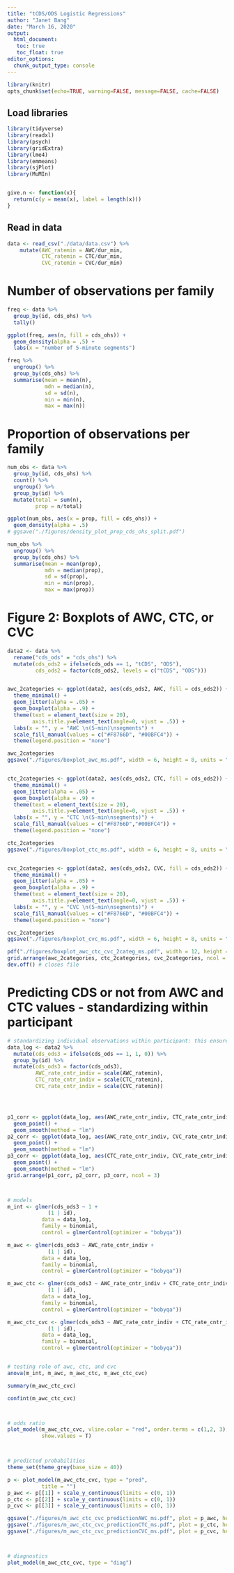 ```yaml
---
title: "tCDS/ODS Logistic Regressions"
author: "Janet Bang"
date: "March 16, 2020"
output:
  html_document: 
   toc: true
   toc_float: true
editor_options: 
  chunk_output_type: console
---
```


```r
library(knitr)
opts_chunk$set(echo=TRUE, warning=FALSE, message=FALSE, cache=FALSE)
```

## Load libraries
```r
library(tidyverse)
library(readxl)
library(psych)
library(gridExtra)
library(lme4)
library(emmeans)
library(sjPlot)
library(MuMIn)


give.n <- function(x){
  return(c(y = mean(x), label = length(x)))
}
```


## Read in data
```r
data <- read_csv("./data/data.csv") %>% 
    mutate(AWC_ratemin = AWC/dur_min, 
           CTC_ratemin = CTC/dur_min, 
           CVC_ratemin = CVC/dur_min) 
```


# Number of observations per family
```r
freq <- data %>% 
  group_by(id, cds_ohs) %>% 
  tally()

ggplot(freq, aes(n, fill = cds_ohs)) + 
  geom_density(alpha = .5) + 
  labs(x = "number of 5-minute segments")

freq %>% 
  ungroup() %>% 
  group_by(cds_ohs) %>% 
  summarise(mean = mean(n),
            mdn = median(n),
            sd = sd(n), 
            min = min(n), 
            max = max(n))
```



# Proportion of observations per family
```r
num_obs <- data %>% 
  group_by(id, cds_ohs) %>% 
  count() %>% 
  ungroup() %>% 
  group_by(id) %>% 
  mutate(total = sum(n), 
         prop = n/total)

ggplot(num_obs, aes(x = prop, fill = cds_ohs)) + 
  geom_density(alpha = .5)
# ggsave("./figures/density_plot_prop_cds_ohs_split.pdf")

num_obs %>% 
  ungroup() %>% 
  group_by(cds_ohs) %>% 
  summarise(mean = mean(prop),
            mdn = median(prop),
            sd = sd(prop), 
            min = min(prop), 
            max = max(prop))
```



# Figure 2: Boxplots of AWC, CTC, or CVC
```r
data2 <- data %>% 
  rename("cds_ods" = "cds_ohs") %>% 
  mutate(cds_ods2 = ifelse(cds_ods == 1, "tCDS", "ODS"), 
         cds_ods2 = factor(cds_ods2, levels = c("tCDS", "ODS")))


awc_2categories <- ggplot(data2, aes(cds_ods2, AWC, fill = cds_ods2)) + 
  theme_minimal() + 
  geom_jitter(alpha = .05) + 
  geom_boxplot(alpha = .9) + 
  theme(text = element_text(size = 20), 
        axis.title.y=element_text(angle=0, vjust = .5)) + 
  labs(x = "", y = "AWC \n(5-min)\nsegments") +  
  scale_fill_manual(values = c("#F8766D", "#00BFC4")) + 
  theme(legend.position = "none") 

awc_2categories
ggsave("./figures/boxplot_awc_ms.pdf", width = 6, height = 8, units = "in")


ctc_2categories <- ggplot(data2, aes(cds_ods2, CTC, fill = cds_ods2)) + 
  theme_minimal() + 
  geom_jitter(alpha = .05) + 
  geom_boxplot(alpha = .9) + 
  theme(text = element_text(size = 20), 
        axis.title.y=element_text(angle=0, vjust = .5)) + 
  labs(x = "", y = "CTC \n(5-min\nsegments)") +  
  scale_fill_manual(values = c("#F8766D","#00BFC4")) + 
  theme(legend.position = "none") 

ctc_2categories
ggsave("./figures/boxplot_ctc_ms.pdf", width = 6, height = 8, units = "in")


cvc_2categories <- ggplot(data2, aes(cds_ods2, CVC, fill = cds_ods2)) + 
  theme_minimal() + 
  geom_jitter(alpha = .05) + 
  geom_boxplot(alpha = .9) + 
  theme(text = element_text(size = 20), 
        axis.title.y=element_text(angle=0, vjust = .5)) + 
  labs(x = "", y = "CVC \n(5-min\nsegments)") +  
  scale_fill_manual(values = c("#F8766D", "#00BFC4")) + 
  theme(legend.position = "none") 

cvc_2categories
ggsave("./figures/boxplot_cvc_ms.pdf", width = 6, height = 8, units = "in")

pdf("./figures/boxplot_awc_ctc_cvc_2categ_ms.pdf", width = 12, height = 6) # Open a new pdf file
grid.arrange(awc_2categories, ctc_2categories, cvc_2categories, ncol = 3)
dev.off() # closes file

```



# Predicting CDS or not from AWC and CTC values - standardizing within participant
```r
# standardizing individual observations within participant: this ensures that everyone's value is the same relative distance from their own mean
data_log <- data2 %>% 
  mutate(cds_ods3 = ifelse(cds_ods == 1, 1, 0)) %>% 
  group_by(id) %>%
  mutate(cds_ods3 = factor(cds_ods3), 
         AWC_rate_cntr_indiv = scale(AWC_ratemin), 
         CTC_rate_cntr_indiv = scale(CTC_ratemin), 
         CVC_rate_cntr_indiv = scale(CVC_ratemin))




p1_corr <- ggplot(data_log, aes(AWC_rate_cntr_indiv, CTC_rate_cntr_indiv)) + 
  geom_point() + 
  geom_smooth(method = "lm")
p2_corr <- ggplot(data_log, aes(AWC_rate_cntr_indiv, CVC_rate_cntr_indiv)) + 
  geom_point() + 
  geom_smooth(method = "lm")
p3_corr <- ggplot(data_log, aes(CTC_rate_cntr_indiv, CVC_rate_cntr_indiv)) + 
  geom_point() + 
  geom_smooth(method = "lm")
grid.arrange(p1_corr, p2_corr, p3_corr, ncol = 3)



# models
m_int <- glmer(cds_ods3 ~ 1 + 
             (1 | id), 
           data = data_log, 
           family = binomial,
           control = glmerControl(optimizer = "bobyqa"))

m_awc <- glmer(cds_ods3 ~ AWC_rate_cntr_indiv + 
             (1 | id), 
           data = data_log, 
           family = binomial,
           control = glmerControl(optimizer = "bobyqa"))

m_awc_ctc <- glmer(cds_ods3 ~ AWC_rate_cntr_indiv + CTC_rate_cntr_indiv + 
             (1 | id), 
           data = data_log, 
           family = binomial,
           control = glmerControl(optimizer = "bobyqa"))

m_awc_ctc_cvc <- glmer(cds_ods3 ~ AWC_rate_cntr_indiv + CTC_rate_cntr_indiv +  CVC_rate_cntr_indiv +
             (1 | id), 
           data = data_log, 
           family = binomial,
           control = glmerControl(optimizer = "bobyqa"))


# testing role of awc, ctc, and cvc
anova(m_int, m_awc, m_awc_ctc, m_awc_ctc_cvc)

summary(m_awc_ctc_cvc)

confint(m_awc_ctc_cvc)



# odds ratio
plot_model(m_awc_ctc_cvc, vline.color = "red", order.terms = c(1,2, 3), 
           show.values = T)



# predicted probabilities
theme_set(theme_grey(base_size = 40))

p <- plot_model(m_awc_ctc_cvc, type = "pred", 
           title = "")
p_awc <- p[[1]] + scale_y_continuous(limits = c(0, 1))
p_ctc <- p[[2]] + scale_y_continuous(limits = c(0, 1))
p_cvc <- p[[3]] + scale_y_continuous(limits = c(0, 1))

ggsave("./figures/m_awc_ctc_cvc_predictionAWC_ms.pdf", plot = p_awc, height = 8, width = 8, units = "in")
ggsave("./figures/m_awc_ctc_cvc_predictionCTC_ms.pdf", plot = p_ctc, height = 8, width = 8, units = "in")
ggsave("./figures/m_awc_ctc_cvc_predictionCVC_ms.pdf", plot = p_cvc, height = 8, width = 8, units = "in")



# diagnostics
plot_model(m_awc_ctc_cvc, type = "diag")
```